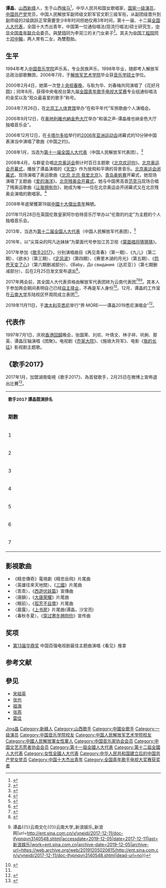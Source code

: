 {{藝人
| 姓名 = 谭晶
| 類型 = 女歌手
| 羅馬拼音 = Tan Jing
| 暱稱 = 尖耳朵的阿凡达妹妹、谭哈哈、大魔王
| 國籍 = {{PRC}}
| 民族 = [[汉族|汉族]]
| 籍貫 = [[山西省|山西省]][[新绛县|新绛县]]柳泉乡孙家塬村
| 出生日期 = {{birth date and age|1977|9|11}}
| 出生地點 = {{CHN}}[[山西省|山西省]][[侯马市|侯马市]]
| 職業 = 歌唱家
| 語言 = [[普通话|普通话]]、[[山西话|山西话]]、[[俄语|俄语]]
| 母校 = * [[中国音乐学院|中国音乐学院]]
* [[山西大学|山西大学]]
* [[中国人民解放军国防大学军事文化学院|解放军艺术学院]]
* [[北京外国语大学|北京外国语大学]]
| 配偶 = {{marriage|[[邓中翰|邓中翰]]|2009}}
| 兒女 = 2
| 父母 = 谭新明（父）<br />周丽萍（母）
| 音樂類型 = [[美声唱法|美声]]、[[中国民歌|民族]]、[[华语流行音乐|流行]]
| 代表作 = 
* {{单双书号转换|世界}}
* {{单双书号转换|妻子}}
* {{单双书号转换|在和平年代}}
* {{单双书号转换|丝绸之路}}
* {{单双书号转换|祖国万岁}}
| 活躍年代 = 1994年至今
| 獎項 = 第九届[[全国青年歌手电视大奖赛|青歌赛]]通俗唱法金奖
| imdb = 7154998
}}

'''谭晶'''{{BD|1977年|9月11日|||catIdx=Tan,谭}}，[[山西省|山西]][[新绛县|新绛]]人，生于山西[[侯马市|侯马]]<ref>{{Cite web|title=谭晶的唱功到底如何 深扒谭晶的老公是谁|url=http://news.wmxa.cn/n/201701/413215.html|accessdate=2019-12-05|work=兵马俑在线|archive-date=2019-12-05|archive-url=https://web.archive.org/web/20191205020606/http://news.wmxa.cn/n/201701/413215.html|dead-url=no}}</ref>，中华人民共和国女歌唱家，[[国家一级演员|国家一级演员]]，[[中国共产党|中国共产党]]党员，中国人民解放军副师级文职军官文职三级军衔，从副团级晋升到副师级的2级跳跃正常需要至少8年时间但她仅用3年时间，第十一届、十二届[[人民代表大会制度|全国人大代表]]，全国十大杰出青年，中国第一位通俗唱法(现流行唱法)硕士研究生，[[中华全国青年联合会|中华全国青年联合会]]委员。與[[梦鸽|梦鸽]]同为李双江的关门女弟子<ref>{{cite web |url= http://edu.sina.com.cn/bschool/2013-02-26/1713372183.shtml |title= 商院人物：盘点李双江四大关门女弟子 |accessdate= 2013年2月26日 |publisher= 新浪网 |work= 人民网 |language= zh-cn |archive-date= 2013-10-17 |archive-url= https://web.archive.org/web/20131017025532/http://edu.sina.com.cn/bschool/2013-02-26/1713372183.shtml |dead-url= yes }}</ref>。其夫为[[中国工程院|中国工程院]]院士[[邓中翰|邓中翰]]，两人育有二女，為雙胞胎。

== 生平 ==
1994年考入[[中国音乐学院|中国音乐学院]]声乐系，专业民族声乐，1998年毕业，随即考入解放军总政治部歌舞团，2006年7月，于[[中国人民解放军国防大学军事文化学院|解放军艺术学院]]毕业获[[音乐学|音乐学]][[硕士|硕士]]学位。

2000年2月4日，她第一次登上[[中国中央电视台春节联欢晚会|央视春晚]]，与耿为华、刘春梅共同演唱了《花好月圆》；同年8月，获得中央电视台第九届[[全国青年歌手电视大奖赛|全国青年歌手电视大奖赛]]专业组通俗唱法的金奖以及“观众最喜爱的歌手”称号。

2004年7月26日，在[[北京工人体育馆|北京工人体育馆]]举办“在和平年代”军旅歌曲个人演唱会。

2006年9月12日，在[[奥地利|奥地利]][[維也納|維也納]][[金色大厅|金色大厅]]举办“和谐之声-谭晶维也纳金色大厅独唱音乐会”。

2006年12月12日，在[[卡塔尔|卡塔尔]][[多哈|多哈]]举行的[[2006年亚洲运动会|2006年亚洲运动会]]闭幕式的10分钟中国表演当中演唱了歌曲《中国之约》。

2008年1月，当选为[[第十一届全国人民代表大会代表名单|第十一届全国人大代表]]（中国人民解放军代表团）。<ref>{{cite web |url=http://news.163.com/09/0228/18/538SD998000136KA.html |title=第十一届全国人大代表 |date=2008-02-28 |accessdate=2017-03-06 |publisher=新华网 |archive-url=https://web.archive.org/web/20170306034741/http://news.163.com/09/0228/18/538SD998000136KA.html |archive-date=2017-03-06 |dead-url=yes }}</ref>

2008年4月，与群星合唱[[2008年夏季奥林匹克运动会|北京奥运会]]倒计时百日主题歌《[[北京欢迎你|北京欢迎你]]》。[[2008年夏季奧林匹克運動會開幕式|北京奥运会开幕式]]，播放了谭晶演唱的《[[天空_(歌曲)|天空]]》作为放飛和平鴿的背景音乐。[[2008年夏季奧林匹克運動會閉幕式|北京奥运会闭幕式]]，现场演唱了奥运歌曲《[[北京_北京_我爱北京|北京 北京 我爱北京]]》。[[2008年夏季奧林匹克運動會帆船比賽|青岛奥帆赛]]开幕式，她现场演唱了主题曲《[[爱的海洋|爱的海洋]]》。[[2008年夏季殘疾人奧林匹克運動會開幕式|北京残奥会开幕式]]，她与中国男高音[[范竞马|范竞马]]现场合唱了残奥运歌曲《[[让我拥有你|让我拥有你]]》，她成为唯一一位在北京奥运会开闭幕式又在北京残奥会演唱的歌唱家。<ref>{{Cite web |url=http://ent.ifeng.com/music/mainland/200809/0908_1838_771731.shtml |title=再次献声残奥会开幕式 谭晶让世界倾听中国声音 |accessdate=2008-09-18 |archive-date=2008-09-10 |archive-url=https://web.archive.org/web/20080910225804/http://ent.ifeng.com/music/mainland/200809/0908_1838_771731.shtml |dead-url=no }}</ref>

2008年年底榮獲第19屆[[中國十大傑出青年|中國十大傑出青年]]稱號。

2011年11月28日在英国伦敦皇家阿尔伯特音乐厅举办以“伦敦的约定”为主题的个人独唱音乐会。

2013年，当选为[[第十二届全国人民代表大会代表名单|第十二届全国人大代表]]（中国人民解放军代表团）。<ref>{{cite web |url=http://news.163.com/09/0228/18/538SD998000136KA.html |title=中华人民共和国第十二届全国人民代表大会代表名单 |date=2013-02-27 |accessdate=2017-03-06 |publisher=中国人大网 |archive-url=https://web.archive.org/web/20170306034741/http://news.163.com/09/0228/18/538SD998000136KA.html |archive-date=2017-03-06 |dead-url=yes }}</ref>

2016年，以“尖耳朵的阿凡达妹妹”为蒙面代号参加江苏卫视《[[蒙面唱将猜猜猜_(第一季)|蒙面唱将猜猜猜]]》。

2017年參加《[[歌手2017|歌手2017]]》，分别演唱曲目《再见青春》（第一期）、《九儿》（第二期）、《欲水》（第三期）、《[[定風波_(歌曲)|定风波]]》（第四期）、《赛里木湖的月光》（第五期）、《[[怨苍天变了心|怨苍天变了心]]》（第六期删减部分）、《Baby，До свидания（达尼亚）》（第七期删减部分），后在2月25日发文宣布退出<ref>{{cite news |author1=凌晨 |author2=陈卓 |editor1=戴玉玺 |editor2=倪雪莹 |title=谭晶宣布退出《歌手》节目 表演视频、音乐多平台下架 |url=https://www.bjnews.com.cn/ent/2017/02/25/434432.html |accessdate=2021-04-05 |work=新京报网 |date=2017-02-25 |archive-date=2021-04-05 |archive-url=https://web.archive.org/web/20210405003621/https://www.bjnews.com.cn/ent/2017/02/25/434432.html |dead-url=no }}</ref>。

2017年两会前，其全国人大代表资格由解放军代表团转为云南代表团<ref>{{cite web |url=https://www.sohu.com/a/127411167_395101 |title=最新！全国人大代表谭晶转为云南代表团！这几个山西人在外省当大官了！ |date=2020-05-04 |accessdate=2017-03-06 |publisher=搜狐新闻 |archive-date=2020-06-08 |archive-url=https://web.archive.org/web/20200608162440/https://www.sohu.com/a/127411167_395101 |dead-url=no }}</ref><ref>{{cite web |url=http://210.82.31.1:8084/delegate/dbmd.action?id=c7 |title=第十二届 云南代表团 实有代表91名 |accessdate=2017-03-06 |publisher=中国人大网 |archive-url=https://web.archive.org/web/20170602135148/http://www.npc.gov.cn/delegate/dbmd.action?id=c7 |archive-date=2017-06-02 |dead-url=yes }}</ref><ref name=":0">{{Cite web|title=云南大学谭晶工作室揭牌 投身教育传播云南文化{{!}}谭晶{{!}}云南文化{{!}}云南大学_新浪娱乐_新浪网|url=http://ent.sina.com.cn/y/yneidi/2017-12-11/doc-ifypnqvn3140548.shtml|accessdate=2019-12-05|date=2017-12-11|last=新浪娱乐|work=ent.sina.com.cn|archive-date=2019-12-05|archive-url=https://web.archive.org/web/20191205020615/http://ent.sina.com.cn/y/yneidi/2017-12-11/doc-ifypnqvn3140548.shtml|dead-url=no}}</ref>。其本人于参加两会期间表明自己已经[[退伍軍人|自主择业]]，不再是军人身份<ref>{{cite web |url=http://news.ifeng.com/a/20170303/50751810_0.shtml |title=谭晶首次出席云南代表团会议：已不再是军人(图) |date=2017-03-06 |accessdate=2017-03-06 |publisher=凤凰网资讯 |author=未来网 |archive-date=2017-03-06 |archive-url=https://web.archive.org/web/20170306055528/http://news.ifeng.com/a/20170303/50751810_0.shtml |dead-url=no }}</ref>。12月，谭晶的工作室在[[云南大学|云南大学]]东陆校区怀周院成立表团<ref name=":0" />。

2019年11月11日，于[[澳大利亚|澳大利亚]][[悉尼|悉尼]]举行“界·MORE——谭晶2019悉尼演唱会”<ref>{{Cite web|title=用音乐传递爱心和梦想 谭晶在悉尼唱响中国情义 - 娱乐评论 -|url=http://news.yule.com.cn/html/201911/308868.html|accessdate=2019-12-05|work=news.yule.com.cn|archive-date=2019-12-05|archive-url=https://web.archive.org/web/20191205020613/http://news.yule.com.cn/html/201911/308868.html|dead-url=no}}</ref>。

== 代表作 ==
1997年7月1日，庆祝[[香港回歸|香港回歸]]晚会，张国荣、刘欢、叶倩文、林子祥、巩俐、那英、谭晶压轴演唱《团聚》。电视剧《[[乔家大院_(电视剧)|乔家大院]]》、《施琅大将军》、电影《[[我的长征|我的长征]]》影视剧主题歌。

== 《歌手2017》==
2017年1月，加盟湖南衛視《歌手2017》、為首發歌手，2月25日在微博上宣佈退出比賽<ref name=chinatimes20170225>{{cite news|url=http://www.chinatimes.com/realtimenews/20170225003284-260404|title=譚晶丟震撼彈 奪冠熱門閃退《歌手2017》|work=中國時報|date=2017年2月25日|accessdate=2017年2月26日|author=吳玫穎|location=台北|archive-date=2017年2月26日|archive-url=https://web.archive.org/web/20170226050220/http://www.chinatimes.com/realtimenews/20170225003284-260404|dead-url=no}}</ref>。
{| class="wikitable sortable mw-collapsible" width="100%" style="text-align:center"
|- align="center" style="background:#FFD9E6"
| colspan="10" |<div style="font-size:10pt">'''歌手2017 譚晶競演排名'''</div>
|- align="center" style="background:#FFD9E6"
| style="width:3%" |'''期數'''|| style="width:4%" |'''輪數'''|| style="width:4%" |'''播出日期'''|| style="width:7%" |'''演唱歌曲'''|| style="width:4%" |'''原唱'''|| style="width:8%" |'''歌曲介紹'''|| style="width:3%" |'''排名'''|| style="width:3%" |'''得票率'''|| style="width:3%" |'''出埸序'''|| style="width:8%" |'''備註'''
|-
| 1 || 第一輪排位賽 || 1月21日 || 《[[信仰在空中飄揚|再見青春]]》 || [[汪峰|汪　峰]] || 詞／曲：汪　峰<br>編曲：{{link-yue|劉洲|劉洲|劉　洲}} || 5 || 10.44% || 7 || '''個人最低得票率'''
|-
| 2 || 第一輪淘汰賽 || 1月28日 || 《{{link-yue|九兒}}》 || [[韓紅|韓　紅]] || 詞：[[阿鯤|阿　鯤]]、何其玲<br>曲：阿　鯤<br>編曲：{{link-yue|閆天午|閆天午}} || 2 || 23.88% || 2 || 歌手互投第3名<br>兩場總成績第3名
|-
| 3 || 第二輪補位賽 || 2月4日 || 《{{link-yue|欲水}}》 || [[齊豫|齊　豫]] || 詞／曲：[[陳煥昌|陳煥昌]]<br>編曲：劉　洲 || 1 || 25.51% || 3 || '''個人最高排名同得票率'''<br>歌手互投第1名
|-
| 4 || 第二輪淘汰賽 || 2月11日 || 《[[定風波_(歌曲)|定風波]]》 || [[張學友|張學友]] || 詞：[[岑偉宗|岑偉宗]]<br>曲：[[高世章|高世章]]<br>編曲：[[梁翹柏|梁翹柏]] || 6 || 12.49% || 1 || '''個人最低排名'''<br>兩場總成績第1名
|-
| 5 || 第三輪補位賽 || 2月18日 || 《{{link-yue|賽里木湖的月光}}》 || 譚　晶 || 詞：譚　晶、{{ly|臨渡|臨渡|臨　渡}}、劉　洲<br>曲／編曲：劉　洲 || 1 || 21.21% || 7 || '''個人最高排名'''<br>歌手互投第1名<br>前奏加入民歌《阿瓦爾古麗》
|-style="color:darkgrey;"
| 6 || 第三輪淘汰賽 || 2月25日 || 《{{link-yue|怨苍天變了心|怨倉天變了心|{{color|darkgrey|怨苍天變了心}}}}》 || [[方季韋|{{color]] || 詞：何厚華<br>曲：徐嘉良<br>編曲：閆天午 || 2 || 18.53% || 6 || 歌手互投第1名<br>兩場總成績第1名<br>抽樣觀眾投票第3名
|-style="color:darkgrey;"
| 7 || 第四輪排位賽 || 3月4日 || 《[[獵戶星座|{{color]]》 || [[朴樹_(歌手)|{{color]] || 詞／曲：朴　樹<br>編曲：{{link-yue|黎偌天}} || 4 || 不詳 || 6 || 歌手互投第2名<br>間奏加入[[意大利|{{color]]戰歌《[[朋友再見|{{color]]》
|}

== 影視歌曲 ==
* 《精忠傳奇》電視劇《精忠岳飛》片尾曲
* 〈英雄往來天地間〉，《[[三国_(电视剧)|三國]]》片尾曲
*〈乖乖〉，《[[西遊伏妖篇|西遊伏妖篇]]》宣傳曲
*〈唐韻〉，《[[大唐荣耀|大唐荣耀]]》片尾曲
*〈眼前〉，《[[孤芳不自賞|孤芳不自賞]]》片尾曲
*〈晨露〉，《[[上書房_(電視劇)|上书房]]》片尾曲(谭晶，沙宝亮)
*〈春秋冬夏〉，《[[穿过寒冬拥抱你|穿过寒冬拥抱你]]》宣传曲

== 奖项 ==
* [[第13届华鼎奖|第13届华鼎奖]] 中国百强电视剧最佳主题曲演唱《看见》推拿

== 参考文献 ==
{{Reflist|2}}

== 參见 ==
*[[宋祖英|宋祖英]]
*[[张也|张也]]
*[[祖海|祖海]]
*[[張燕_(歌手)|张燕]]
*[[雷佳|雷佳]]
<!-- 維基百科不是網頁收集處，根據維基百科外部連結政策，請勿在此加入非官方的歌迷論壇、後援網站連結 -->
{{我是歌手|onlycontestants=yes}}
{{中国音乐家协会第七届理事会}}
{{中国文艺志愿者协会第一届理事会}}

{{Authority control}}
{{DEFAULTSORT:Tan譚}}
[[Category:谭姓|Jing晶]]
[[Category:新絳人|Category:新絳人]]
[[Category:山西歌手|Category:山西歌手]]
[[Category:中國女歌手|Category:中國女歌手]]
[[Category:一级演员|Category:一级演员]]
[[Category:中国音乐学院校友|Category:中国音乐学院校友]]
[[Category:中国人民解放军艺术学院校友|Category:中国人民解放军艺术学院校友]]
[[Category:中國人民解放軍女性軍人|Category:中國人民解放軍女性軍人]]
[[Category:中国音乐家协会会员|Category:中国音乐家协会会员]]
[[Category:中国文艺志愿者协会会员|Category:中国文艺志愿者协会会员]]
[[Category:第十一屆全國人大代表|Category:第十一屆全國人大代表]]
[[Category:第十二屆全國人大代表|Category:第十二屆全國人大代表]]
[[Category:女性全國人大代表|Category:女性全國人大代表]]
[[Category:中华人民共和国建立后的中国共产党女党员|Category:中华人民共和国建立后的中国共产党女党员]]
[[Category:中国十大杰出青年|Category:中国十大杰出青年]]
[[Category:全国青年歌手电视大奖赛获奖者|Category:全国青年歌手电视大奖赛获奖者]]